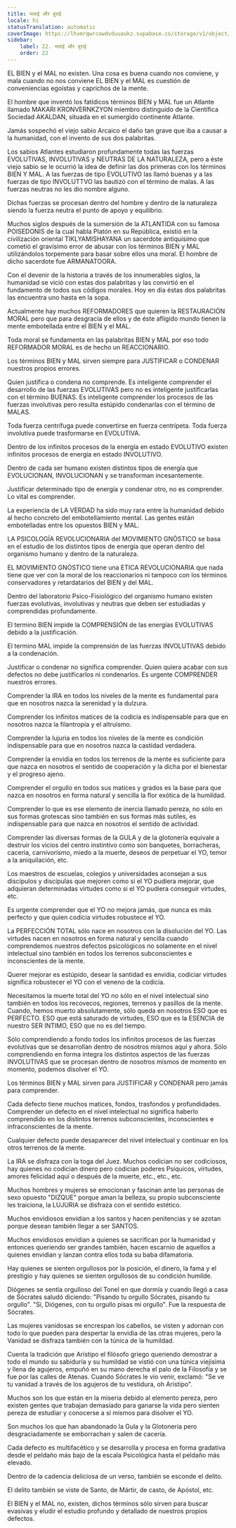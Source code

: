 ```yaml
---
title: भलाई और बुराई
locale: hi
statusTranslation: automatic
coverImage: https://lhvmrqwrcowdvduuaukz.supabase.co/storage/v1/object/public/strapi-uploads/small_cover-educacion-fundamental.webp-2d51a7828a2b1309555be27f7e2a61a0.webp
sidebar:
    label: 22. भलाई और बुराई
    order: 22
---
```

EL BIEN y el MAL no existen. Una cosa es buena cuando nos conviene, y mala cuando no nos conviene EL BIEN y el MAL es cuestión de conveniencias egoístas y caprichos de la mente.

El hombre que inventó los fatídicos términos BIEN y MAL fue un Atlante llamado MAKARI KRONVERNKZYON miembro distinguido de la Científica Sociedad AKALDAN, situada en el sumergido continente Atlante.

Jamás sospechó el viejo sabio Arcaico el daño tan grave que iba a causar a la humanidad, con el invento de sus dos palabritas.

Los sabios Atlantes estudiaron profundamente todas las fuerzas EVOLUTIVAS, INVOLUTIVAS y NEUTRAS DE LA NATURALEZA, pero a éste viejo sabio se le ocurrió la idea de definir las dos primeras con los términos BIEN Y MAL. A las fuerzas de tipo EVOLUTIVO las llamó buenas y a las fuerzas de tipo INVOLUTTVO las bautizó con el término de malas. A las fuerzas neutras no les dio nombre alguno.

Dichas fuerzas se procesan dentro del hombre y dentro de la naturaleza siendo la fuerza neutra el punto de apoyo y equilibrio.

Muchos siglos después de la sumersión de la ATLANTIDA con su famosa POISEDONIS de la cual habla Platón en su República, existió en la civilización oriental TIKLYAMISHAYANA un sacerdote antiquísimo que cometió el gravísimo error de abusar con los términos BIEN y MAL utilizándolos torpemente para basar sobre ellos una moral. El hombre de dicho sacerdote fue ARMANATOORA.

Con el devenir de la historia a través de los innumerables siglos, la humanidad se vició con estas dos palabritas y las convirtió en el fundamento de todos sus códigos morales. Hoy en día éstas dos palabritas las encuentra uno hasta en la sopa.

Actualmente hay muchos REFORMADORES que quieren la RESTAURACIÓN MORAL pero que para desgracia de ellos y de éste afligido mundo tienen la mente embotellada entre el BIEN y el MAL.

Toda moral se fundamenta en las palabritas BIEN y MAL por eso todo REFORMADOR MORAL es de hecho un REACCIONARIO.

Los términos BIEN y MAL sirven siempre para JUSTIFICAR o CONDENAR nuestros propios errores.

Quien justifica o condena no comprende. Es inteligente comprender el desarrollo de las fuerzas EVOLUTIVAS pero no es inteligente justificarlas con el término BUENAS. Es inteligente comprender los procesos de las fuerzas involutivas pero resulta estúpido condenarlas con el término de MALAS.

Toda fuerza centrífuga puede convertirse en fuerza centrípeta. Toda fuerza involutiva puede trasformarse en EVOLUTIVA.

Dentro de los infinitos procesos de la energía en estado EVOLUTIVO existen infinitos procesos de energía en estado INVOLUTIVO.

Dentro de cada ser humano existen distintos tipos de energía que EVOLUCIONAN, INVOLUCIONAN y se transforman incesantemente.

Justificar determinado tipo de energía y condenar otro, no es comprender. Lo vital es comprender.

La experiencia de LA VERDAD ha sido muy rara entre la humanidad debido al hecho concreto del embotellamiento mental. Las gentes están embotelladas entre los opuestos BIEN y MAL.

LA PSICOLOGÍA REVOLUCIONARIA del MOVIMIENTO GNÓSTICO se basa en el estudio de los distintos tipos de energía que operan dentro del organismo humano y dentro de la naturaleza.

EL MOVIMIENTO GNÓSTICO tiene una ETICA REVOLUCIONARIA que nada tiene que ver con la moral de los reaccionarios ni tampoco con los términos conservadores y retardatarios del BIEN y del MAL.

Dentro del laboratorio Psico-Fisiológico del organismo humano existen fuerzas evolutivas, involutivas y neutras que deben ser estudiadas y comprendidas profundamente.

El termino BIEN impide la COMPRENSIÓN de las energías EVOLUTIVAS debido a la justificación.

El termino MAL impide la comprensión de las fuerzas INVOLUTIVAS debido a la condenación.

Justificar o condenar no significa comprender. Quien quiera acabar con sus defectos no debe justificarlos ni condenarlos. Es urgente COMPRENDER nuestros errores.

Comprender la IRA en todos los niveles de la mente es fundamental para que en nosotros nazca la serenidad y la dulzura.

Comprender los infinitos matices de la codicia es indispensable para que en nosotros nazca la filantropía y el altruismo.

Comprender la lujuria en todos los niveles de la mente es condición indispensable para que en nosotros nazca la castidad verdadera.

Comprender la envidia en todos los terrenos de la mente es suficiente para que nazca en nosotros el sentido de cooperación y la dicha por el bienestar y el progreso ajeno.

Comprender el orgullo en todos sus matices y grados es la base para que nazca en nosotros en forma natural y sencilla la flor exótica de la humildad.

Comprender lo que es ese elemento de inercia llamado pereza, no sólo en sus formas grotescas sino también en sus formas más sutiles, es indispensable para que nazca en nosotros el sentido de actividad.

Comprender las diversas formas de la GULA y de la glotonería equivale a destruir los vicios del centro instintivo como son banquetes, borracheras, cacería, carnivorismo, miedo a la muerte, deseos de perpetuar el YO, temor a la aniquilación, etc.

Los maestros de escuelas, colegios y universidades aconsejan a sus discípulos y discípulas que mejoren como si el YO pudiera mejorar, que adquieran determinadas virtudes como si el YO pudiera conseguir virtudes, etc.

Es urgente comprender que el YO no mejora jamás, que nunca es más perfecto y que quien codicia virtudes robustece el YO.

La PERFECCIÓN TOTAL sólo nace en nosotros con la disolución del YO. Las virtudes nacen en nosotros en forma natural y sencilla cuando comprendemos nuestros defectos psicológicos no solamente en el nivel intelectual sino también en todos los terrenos subconscientes e inconscientes de la mente.

Querer mejorar es estúpido, desear la santidad es envidia, codiciar virtudes significa robustecer el YO con el veneno de la codicia.

Necesitamos la muerte total del YO no sólo en el nivel intelectual sino también en todos los recovecos, regiones, terrenos y pasillos de la mente. Cuando, hemos muerto absolutamente, sólo queda en nosotros ESO que es PERFECTO. ESO que está saturado de virtudes, ESO que es la ESENCIA de nuestro SER INTIMO, ESO que no es del tiempo.

Sólo comprendiendo a fondo todos los infinitos procesos de las fuerzas evolutivas que se desarrollan dentro de nosotros mismos aquí y ahora. Sólo comprendiendo en forma íntegra los distintos aspectos de las fuerzas INVOLUTIVAS que se procesan dentro de nosotros mismos de momento en momento, podemos disolver el YO.

Los términos BIEN y MAL sirven para JUSTIFICAR y CONDENAR pero jamás para comprender.

Cada defecto tiene muchos matices, fondos, trasfondos y profundidades. Comprender un defecto en el nivel intelectual no significa haberlo comprendido en los distintos terrenos subconscientes, inconscientes e infraconscientes de la mente.

Cualquier defecto puede desaparecer del nivel intelectual y continuar en los otros terrenos de la mente.

La IRA se disfraza con la toga del Juez. Muchos codician no ser codiciosos, hay quienes no codician dinero pero codician poderes Psíquicos, virtudes, amores felicidad aquí o después de la muerte, etc., etc., etc.

Muchos hombres y mujeres se emocionan y fascinan ante las personas de sexo opuesto "DIZQUE" porque aman la belleza, su propio subconsciente les traiciona, la LUJURIA se disfraza con el sentido estético.

Muchos envidiosos envidian a los santos y hacen penitencias y se azotan porque desean también llegar a ser SANTOS.

Muchos envidiosos envidian a quienes se sacrifican por la humanidad y entonces queriendo ser grandes también, hacen escarnio de aquellos a quienes envidian y lanzan contra ellos toda su baba difamatoria.

Hay quienes se sienten orgullosos por la posición, el dinero, la fama y el prestigio y hay quienes se sienten orgullosos de su condición humilde.

Diógenes se sentía orgulloso del Tonel en que dormía y cuando llegó a casa de Sócrates saludó diciendo: "Pisando tu orgullo Sócrates, pisando tu orgullo". "Sí, Diógenes, con tu orgullo pisas mi orgullo". Fue la respuesta de Sócrates.

Las mujeres vanidosas se encrespan los cabellos, se visten y adornan con todo lo que pueden para despertar la envidia de las otras mujeres, pero la Vanidad se disfraza también con la túnica de la humildad.

Cuenta la tradición que Arístipo el filósofo griego queriendo demostrar a todo el mundo su sabiduría y su humildad se vistió con una túnica viejísima y llena de agujeros, empuñó en su mano derecha el palo de la Filosofía y se fue por las calles de Atenas. Cuando Sócrates le vio venir, exclamó: "Se ve tu vanidad a través de los agujeros de tu vestidura, oh Arístipo".

Muchos son los que están en la miseria debido al elemento pereza, pero existen gentes que trabajan demasiado para ganarse la vida pero sienten pereza de estudiar y conocerse a sí mismos para disolver el YO.

Son muchos los que han abandonado la Gula y la Glotonería pero desgraciadamente se emborrachan y salen de cacería.

Cada defecto es multifacético y se desarrolla y procesa en forma gradativa desde el peldaño más bajo de la escala Psicológica hasta el peldaño más elevado.

Dentro de la cadencia deliciosa de un verso, también se esconde el delito.

El delito también se viste de Santo, de Mártir, de casto, de Apóstol, etc.

El BIEN y el MAL no, existen, dichos términos sólo sirven para buscar evasivas y eludir el estudio profundo y detallado de nuestros propios defectos.

